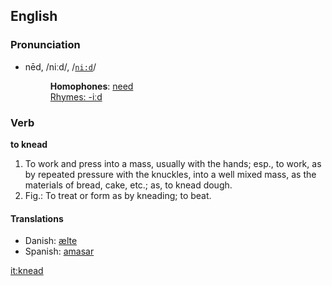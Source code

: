 ==English==
===Pronunciation===
*nēd, /niːd/, /<tt>ni:d</tt>/
*:'''Homophones''': [[need]]
*:[[Rhymes:English:-iːd|Rhymes: -iːd]]

===Verb===
'''to knead'''

#To work and press into a mass, usually with the hands; esp., to work, as by repeated pressure with the knuckles, into a well mixed mass, as the materials of bread, cake, etc.; as, to knead dough.
#Fig.: To treat or form as by kneading; to beat.

====Translations====
*Danish: [[ælte]]
*Spanish: [[amasar]]

[[it:knead]]